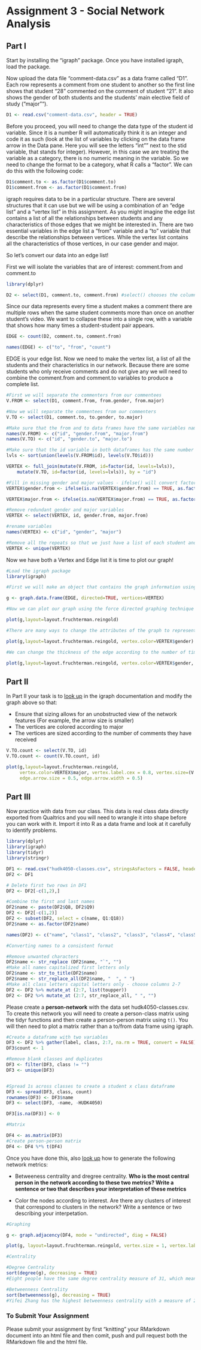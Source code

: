 # Assignment 3 - Social Network Analysis

## Part I
Start by installing the "igraph" package. Once you have installed igraph, load the package.

Now upload the data file "comment-data.csv" as a data frame called "D1". Each row represents a comment from one student to another so the first line shows that student "28" commented on the comment of student "21". It also shows the gender of both students and the students' main elective field of study ("major"").

```r
D1 <- read.csv("comment-data.csv", header = TRUE)
```

Before you proceed, you will need to change the data type of the student id variable. Since it is a number R will automatically think it is an integer and code it as such (look at the list of variables by clicking on the data frame arrow in the Data pane. Here you will see the letters "int"" next to the stid variable, that stands for integer). However, in this case we are treating the variable as a category, there is no numeric meaning in the variable. So we need to change the format to be a category, what R calls a "factor". We can do this with the following code:

```r
D1$comment.to <- as.factor(D1$comment.to)
D1$comment.from <- as.factor(D1$comment.from)
```

igraph requires data to be in a particular structure. There are several structures that it can use but we will be using a combination of an "edge list" and a "vertex list" in this assignment. As you might imagine the edge list contains a list of all the relationships between students and any characteristics of those edges that we might be interested in. There are two essential variables in the edge list a "from" variable and a "to" variable that describe the relationships between vertices. While the vertex list contains all the characteristics of those vertices, in our case gender and major.

So let's convert our data into an edge list!

First we will isolate the variables that are of interest: comment.from and comment.to

```r
library(dplyr)

D2 <- select(D1, comment.to, comment.from) #select() chooses the columns
```

Since our data represents every time a student makes a comment there are multiple rows when the same student comments more than once on another student's video. We want to collapse these into a single row, with a variable that shows how many times a student-student pair appears.

```r

EDGE <- count(D2, comment.to, comment.from)

names(EDGE) <- c("to", "from", "count")

```

EDGE is your edge list. Now we need to make the vertex list, a list of all the students and their characteristics in our network. Because there are some students who only receive comments and do not give any we will need to combine the comment.from and comment.to variables to produce a complete list.

```r
#First we will separate the commenters from our commentees
V.FROM <- select(D1, comment.from, from.gender, from.major)

#Now we will separate the commentees from our commenters
V.TO <- select(D1, comment.to, to.gender, to.major)

#Make sure that the from and to data frames have the same variables names
names(V.FROM) <- c("id", "gender.from", "major.from")
names(V.TO) <- c("id", "gender.to", "major.to")

#Make sure that the id variable in both dataframes has the same number of levels
lvls <- sort(union(levels(V.FROM$id), levels(V.TO$id)))

VERTEX <- full_join(mutate(V.FROM, id=factor(id, levels=lvls)),
    mutate(V.TO, id=factor(id, levels=lvls)), by = "id")

#Fill in missing gender and major values - ifelse() will convert factors to numerical values so convert to character
VERTEX$gender.from <- ifelse(is.na(VERTEX$gender.from) == TRUE, as.factor(as.character(VERTEX$gender.to)), as.factor(as.character(VERTEX$gender.from)))

VERTEX$major.from <- ifelse(is.na(VERTEX$major.from) == TRUE, as.factor(as.character(VERTEX$major.to)), as.factor(as.character(VERTEX$major.from)))

#Remove redundant gender and major variables
VERTEX <- select(VERTEX, id, gender.from, major.from)

#rename variables
names(VERTEX) <- c("id", "gender", "major")

#Remove all the repeats so that we just have a list of each student and their characteristics
VERTEX <- unique(VERTEX)

```

Now we have both a Vertex and Edge list it is time to plot our graph!

```r
#Load the igraph package
library(igraph)

#First we will make an object that contains the graph information using our two dataframes EDGE and VERTEX. Notice that we have made "directed = TRUE" - our graph is directed since comments are being given from one student to another.

g <- graph.data.frame(EDGE, directed=TRUE, vertices=VERTEX)

#Now we can plot our graph using the force directed graphing technique - our old friend Fruchertman-Reingold!

plot(g,layout=layout.fruchterman.reingold)

#There are many ways to change the attributes of the graph to represent different characteristics of the newtork. For example, we can color the nodes according to gender.

plot(g,layout=layout.fruchterman.reingold, vertex.color=VERTEX$gender)

#We can change the thickness of the edge according to the number of times a particular student has sent another student a comment.

plot(g,layout=layout.fruchterman.reingold, vertex.color=VERTEX$gender, edge.width=EDGE$count)

````

## Part II

In Part II your task is to [look up](http://igraph.org/r/) in the igraph documentation and modify the graph above so that:

* Ensure that sizing allows for an unobstructed view of the network features (For example, the arrow size is smaller)
* The vertices are colored according to major
* The vertices are sized according to the number of comments they have received
```r
V.TO.count <- select(V.TO, id)
V.TO.count <- count(V.TO.count, id)

plot(g,layout=layout.fruchterman.reingold, 
     vertex.color=VERTEX$major, vertex.label.cex = 0.8, vertex.size=(V.TO.count$n*5),
     edge.arrow.size = 0.5, edge.arrow.width = 0.5)
```

## Part III

Now practice with data from our class. This data is real class data directly exported from Qualtrics and you will need to wrangle it into shape before you can work with it. Import it into R as a data frame and look at it carefully to identify problems.
```r
library(dplyr)
library(igraph)
library(tidyr)
library(stringr)

DF1 <- read.csv("hudk4050-classes.csv", stringsAsFactors = FALSE, header = TRUE)
DF2 <- DF1

# Delete first two rows in DF1
DF2 <- DF2[-c(1,2),]

#Combine the first and last names
DF2$name <- paste(DF2$Q8, DF2$Q9)
DF2 <- DF2[-c(1,2)]
DF2 <- subset(DF2, select = c(name, Q1:Q18))
DF2$name <- as.factor(DF2$name)

names(DF2) <- c("name", "class1", "class2", "class3", "class4", "class5", "class6", "interest")

#Converting names to a consistent format

#Remove unwanted characters 
DF2$name <- str_replace (DF2$name, "`", "")
#Make all names capitalized first letters only
DF2$name <- str_to_title(DF2$name)
DF2$name <- str_replace_all(DF2$name, "  ", " ")
#Make all class letters capital letters only - choose columns 2-7
DF2 <- DF2 %>% mutate_at (2:7, list(toupper))
DF2 <- DF2 %>% mutate_at (2:7, str_replace_all, " ", "")

```

Please create a **person-network** with the data set hudk4050-classes.csv. To create this network you will need to create a person-class matrix using the tidyr functions and then create a person-person matrix using `t()`. You will then need to plot a matrix rather than a to/from data frame using igraph.
```r
#Create a dataframe with two variables 
DF3 <- DF2 %>% gather(label, class, 2:7, na.rm = TRUE, convert = FALSE) %>% select(name, class)
DF3$count <- 1

#Remove blank classes and duplicates
DF3 <- filter(DF3, class != "")
DF3 <- unique(DF3)


#Spread 1s across classes to create a student x class dataframe
DF3 <- spread(DF3, class, count)
rownames(DF3) <- DF3$name
DF3 <- select(DF3, -name, -HUDK4050)

DF3[is.na(DF3)] <- 0

#Matrix

DF4 <- as.matrix(DF3)
#Create person-person matrix
DF4 <- DF4 %*% t(DF4)


```

Once you have done this, also [look up](http://igraph.org/r/) how to generate the following network metrics:

* Betweeness centrality and dregree centrality. **Who is the most central person in the network according to these two metrics? Write a sentence or two that describes your interpretation of these metrics**

* Color the nodes according to interest. Are there any clusters of interest that correspond to clusters in the network? Write a sentence or two describing your interpetation.

```r
#Graphing

g <- graph.adjacency(DF4, mode = "undirected", diag = FALSE)

plot(g, layout=layout.fruchterman.reingold, vertex.size = 1, vertex.label.cex = 0.8, vertex.label.color = "black")
```

```r
#Centrality

#Degree Centrality
sort(degree(g), decreasing = TRUE)
#Eight people have the same degree centrality measure of 31, which means that they are directly connected to 31 other people. They are likely to hold the most information and are more likely to connect with the wider network. If one needs to reach out to people in other classes for information, these eight people are the best individuals to reach out to.

#Betweenness Centrality
sort(betweenness(g), decreasing = TRUE)
#Yifei Zhang has the highest betweenness centrality with a measure of 260, which means that Yifei is the person with the shortest path to other nodes in the network. Yifei is the junction point and has more information passing through than any other member in the group. Therefore, Yifei is the most likely person to unify the network.
```


### To Submit Your Assignment

Please submit your assignment by first "knitting" your RMarkdown document into an html file and then comit, push and pull request both the RMarkdown file and the html file.

